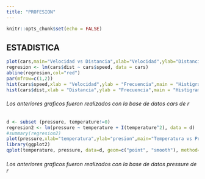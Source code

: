 ```yaml
---
title: "PROFESION"
---
```


```r
knitr::opts_chunk$set(echo = FALSE)
```


## ESTADISTICA


```r

plot(cars,main="Velocidad vs Distancia",xlab="Velocidad",ylab="Distancia",col="blue")
regresion <- lm(cars$dist ~ cars$speed, data = cars)
abline(regresion,col="red")
par(mfrow=c(1,2))
hist(cars$speed,xlab = "Velocidad",ylab = "Frecuencia",main = "Histigrama de velocidad",col = "green")
hist(cars$dist,xlab = "Distancia",ylab = "Frecuencia",main = "Histigrama de distancia",col = "yellow")

```


###### Los anteriores graficos fueron realizados con la base de datos cars de r  




```r
d <- subset (pressure, temperature!=0)
regresion2 <- lm(pressure ~ temperature + I(temperature^2), data = d)
#summary(regresion2)
plot(pressure,xlab="temperatura",ylab="presion",main="Temperatura vs Presion",col="red")
library(ggplot2)
qplot(temperature, pressure, data=d, geom=c("point", "smooth"), method="lm", formula= y ~ poly(x, 2),main ="Ajuste modelo cuadratico",xlab = "Temperatura",ylab = "Presion")

```
  
  
###### Los anteriores graficos fueron realizados con la base de datos pressure de r


